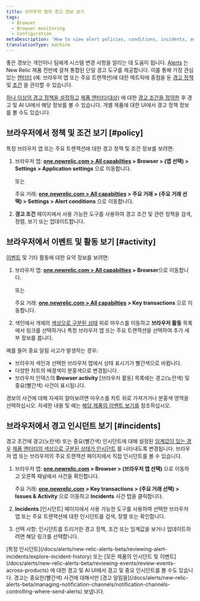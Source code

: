 ```yaml
---
title: 브라우저 앱의 경고 정보 보기
tags:
  - Browser
  - Browser monitoring
  - Configuration
metaDescription: 'How to view alert policies, conditions, incidents, and other activity and events directly the browser monitoring UI.'
translationType: machine
---
```


좋은 경보는 개인이나 팀에게 시스템 변경 사항을 알리는 데 도움이 됩니다. [Alerts](/docs/alerts/new-relic-alerts-beta/getting-started/new-relic-alerts) 는 New Relic 제품 전반에 걸쳐 통합된 단일 경고 도구를 제공합니다. 이를 통해 가장 관심 있는 [엔터티](/docs/alerts/new-relic-alerts-beta/getting-started/alerts-glossary#alert-entity) (예: 브라우저 앱 또는 주요 트랜잭션)에 대한 메트릭에 중점을 둔 [경고 정책](/docs/alerts/new-relic-alerts-beta/getting-started/alerts-glossary#alert-policy) 및 [조건](/docs/alerts/new-relic-alerts-beta/getting-started/alerts-glossary#alert-condition) 을 관리할 수 있습니다.

[하나 이상의 경고 정책을 설정하고](/docs/alerts/new-relic-alerts-beta/configuring-alert-policies/name-or-rename-alert-policy) [제품 엔터티(대상)](/docs/alerts/new-relic-alerts-beta/configuring-alert-policies/select-product-targets-alert-condition) 에 대한 [경고 조건을 정의한](/docs/alerts/new-relic-alerts-beta/configuring-alert-policies/define-alert-conditions) 후 경고 및 AI UI에서 해당 정보를 볼 수 있습니다. 개별 제품에 대한 UI에서 경고 정책 정보를 볼 수도 있습니다.

## 브라우저에서 정책 및 조건 보기 [#policy]

특정 브라우저 앱 또는 주요 트랜잭션에 대한 경고 정책 및 조건 정보를 보려면:

1. 브라우저 앱: **[one.newrelic.com > All capabilties](https://one.newrelic.com/all-capabilities) > Browser > (앱 선택) > Settings > Application settings** 으로 이동합니다.

   또는

   주요 거래: **[one.newrelic.com > All capabilties](https://one.newrelic.com/all-capabilities) > 주요 거래 > (주요 거래 선택) > Settings > Alert conditions** 으로 이동합니다.

2. **경고 조건** 페이지에서 사용 가능한 도구를 사용하여 경고 조건 및 관련 정책을 검색, 정렬, 보기 또는 업데이트합니다.

## 브라우저에서 이벤트 및 활동 보기 [#activity]

[이벤트](/docs/alerts/new-relic-alerts-beta/getting-started/alerts-glossary#event) 및 기타 활동에 대한 요약 정보를 보려면:

1. 브라우저 앱: **[one.newrelic.com > All capabilties](https://one.newrelic.com/all-capabilities) > Browser**으로 이동합니다.

   또는

   주요 거래: **[one.newrelic.com > All capabilties](https://one.newrelic.com/all-capabilities) > Key transactions** 으로 이동합니다.

2. 색인에서 개체의 [색상으로 구분된 상태](/docs/alerts/new-relic-alerts-beta/getting-started/alerts-glossary#health-status) 위로 마우스를 이동하고 **브라우저 활동** 목록에서 링크를 선택하거나 특정 브라우저 앱 또는 주요 트랜잭션을 선택하여 추가 세부 정보를 봅니다.

예를 들어 중요 알림 사고가 발생하는 경우:

* 브라우저 색인과 선택한 브라우저 앱에서 상태 표시기가 빨간색으로 바뀝니다.
* 다양한 차트의 배경색이 분홍색으로 변경됩니다.
* 브라우저 인덱스의 **Browser activity** \[브라우저 활동] 목록에는 경고(노란색) 및 중요(빨간색) 사건이 표시됩니다.

경보의 사건에 대해 자세히 알아보려면 마우스를 차트 위로 가져가거나 분홍색 영역을 선택하십시오. 자세한 내용 및 예는 [해당 제품의 이벤트 보기를](/docs/alerts/new-relic-alerts-beta/reviewing-events/view-events-their-products) 참조하십시오.

## 브라우저에서 경고 인시던트 보기 [#incidents]

경고 조건에 경고(노란색) 또는 중요(빨간색) 인시던트에 대해 설정된 [임계값이 있는 경우](/docs/alerts/new-relic-alerts-beta/getting-started/alerts-glossary#alert-threshold) [제품 엔터티의 색상으로 구분된 상태가 인시던트](/docs/alerts/new-relic-alerts-beta/getting-started/alerts-glossary#health-status) 를 나타내도록 변경됩니다. 브라우저 앱 또는 브라우저의 주요 트랜잭션 페이지에서 직접 인시던트를 볼 수 있습니다.

1. 브라우저 앱: **[one.newrelic.com](https://one.newrelic.com/all-capabilities) > Browser > (브라우저 앱 선택)** 으로 이동하고 오른쪽 패널에서 사건을 확인합니다.

   주요 거래: **[one.newrelic.com](https://one.newrelic.com/all-capabilities) > Key transactions > (주요 거래 선택) > Issues & Activity** 으로 이동하고 **Incidents** 사건 탭을 클릭합니다.

2. **Incidents** \[인시던트] 페이지에서 사용 가능한 도구를 사용하여 선택한 브라우저 앱 또는 주요 트랜잭션에 대한 인시던트를 검색, 정렬 또는 확인합니다.

3. 선택 사항: 인시던트를 트리거한 경고 정책, 조건 또는 임계값을 보거나 업데이트하려면 해당 링크를 선택합니다.

<Callout variant="tip">
  [특정 인시던트](/docs/alerts/new-relic-alerts-beta/reviewing-alert-incidents/explore-incident-history) 또는 [모든 제품의 인시던트 및 이벤트](/docs/alerts/new-relic-alerts-beta/reviewing-events/review-events-across-products) 에 대한 경고 및 AI UI에서 경고 및 중요 인시던트를 볼 수도 있습니다. 경고는 중요한(빨간색) 사건에 대해서만 [경고 알림을](/docs/alerts/new-relic-alerts-beta/managing-notification-channels/notification-channels-controlling-where-send-alerts) 보냅니다.
</Callout>